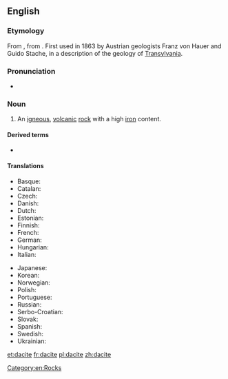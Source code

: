 ==English==
{{wikipedia}}

===Etymology===
From {{etyl|de|en}} {{m|de|Dazit}}, from {{etyl|la|en}} {{m|la|Dācia||greater [[Romania]]}}. First used in 1863 by Austrian geologists Franz von Hauer and Guido Stache, in a description of the geology of [[Transylvania]].

===Pronunciation===
* {{a|UK}} {{IPA|/ˈdeɪsaɪt/|lang=en}}

===Noun===
{{en-noun}}

# {{label|en|geology}} An [[igneous]], [[volcanic]] [[rock]] with a high [[iron]] content.

====Derived terms====
* {{l|en|dacitic}}

====Translations====
{{trans-top|an igneous, volcanic rock with a high iron content}}
* Basque: {{t|eu|dazita}}
* Catalan: {{t|ca|dacita|f}}
* Czech: {{t|cs|dacit|m}}
* Danish: {{t|da|dacit}}
* Dutch: {{t+|nl|daciet|f}}
* Estonian: {{t|et|datsiit}}
* Finnish: {{t|fi|daciitti}}
* French: {{t+|fr|dacite|f}}
* German: {{t|de|Dazit|m}}
* Hungarian: {{t|hu|dácit}}
* Italian: {{t|it|dacite|f}}
{{trans-mid}}
* Japanese: {{t|ja|デイサイト|sc=Jpan|tr=deisaito}}
* Korean: {{t|ko|데이사이트|sc=Kore}}
* Norwegian: {{t|no|dacitt}}
* Polish: {{t|pl|dacyt}}
* Portuguese: {{t|pt|dacito|m}}
* Russian: {{t|ru|дацит}}
* Serbo-Croatian: {{t|sh|дацит|sc=Cyrl}}
* Slovak: {{t|sk|dacit}}
* Spanish: {{t|es|dacita|f}}
* Swedish: {{t|sv|dacit}}
* Ukrainian: {{t|uk|дацит|sc=Cyrl}}
{{trans-bottom}}

[[Category:en:Rocks]]

[[et:dacite]]
[[fr:dacite]]
[[pl:dacite]]
[[zh:dacite]]